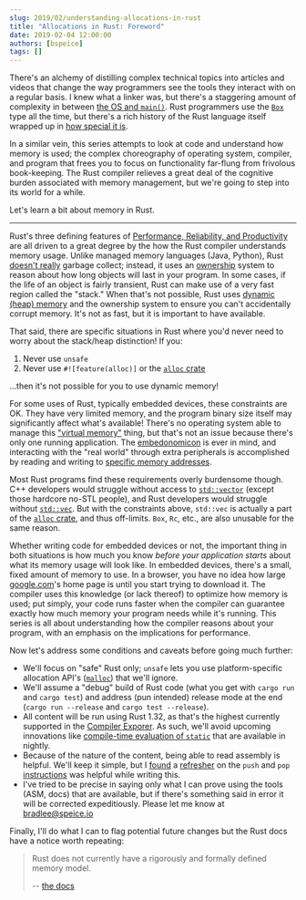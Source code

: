 ```yaml
---
slug: 2019/02/understanding-allocations-in-rust
title: "Allocations in Rust: Foreword"
date: 2019-02-04 12:00:00
authors: [bspeice]
tags: []
---
```


There's an alchemy of distilling complex technical topics into articles and videos that change the
way programmers see the tools they interact with on a regular basis. I knew what a linker was, but
there's a staggering amount of complexity in between
[the OS and `main()`](https://www.youtube.com/watch?v=dOfucXtyEsU). Rust programmers use the
[`Box`](https://doc.rust-lang.org/stable/std/boxed/struct.Box.html) type all the time, but there's a
rich history of the Rust language itself wrapped up in
[how special it is](https://manishearth.github.io/blog/2017/01/10/rust-tidbits-box-is-special/).

In a similar vein, this series attempts to look at code and understand how memory is used; the
complex choreography of operating system, compiler, and program that frees you to focus on
functionality far-flung from frivolous book-keeping. The Rust compiler relieves a great deal of the
cognitive burden associated with memory management, but we're going to step into its world for a
while.

Let's learn a bit about memory in Rust.

<!-- truncate -->

---

Rust's three defining features of
[Performance, Reliability, and Productivity](https://www.rust-lang.org/) are all driven to a great
degree by the how the Rust compiler understands memory usage. Unlike managed memory languages (Java,
Python), Rust
[doesn't really](https://words.steveklabnik.com/borrow-checking-escape-analysis-and-the-generational-hypothesis)
garbage collect; instead, it uses an
[ownership](https://doc.rust-lang.org/book/ch04-01-what-is-ownership.html) system to reason about
how long objects will last in your program. In some cases, if the life of an object is fairly
transient, Rust can make use of a very fast region called the "stack." When that's not possible,
Rust uses
[dynamic (heap) memory](https://en.wikipedia.org/wiki/Memory_management#Dynamic_memory_allocation)
and the ownership system to ensure you can't accidentally corrupt memory. It's not as fast, but it
is important to have available.

That said, there are specific situations in Rust where you'd never need to worry about the
stack/heap distinction! If you:

1. Never use `unsafe`
2. Never use `#![feature(alloc)]` or the [`alloc` crate](https://doc.rust-lang.org/alloc/index.html)

...then it's not possible for you to use dynamic memory!

For some uses of Rust, typically embedded devices, these constraints are OK. They have very limited
memory, and the program binary size itself may significantly affect what's available! There's no
operating system able to manage this
["virtual memory"](https://en.wikipedia.org/wiki/Virtual_memory) thing, but that's not an issue
because there's only one running application. The
[embedonomicon](https://docs.rust-embedded.org/embedonomicon/preface.html) is ever in mind, and
interacting with the "real world" through extra peripherals is accomplished by reading and writing
to [specific memory addresses](https://bob.cs.sonoma.edu/IntroCompOrg-RPi/sec-gpio-mem.html).

Most Rust programs find these requirements overly burdensome though. C++ developers would struggle
without access to [`std::vector`](https://en.cppreference.com/w/cpp/container/vector) (except those
hardcore no-STL people), and Rust developers would struggle without
[`std::vec`](https://doc.rust-lang.org/std/vec/struct.Vec.html). But with the constraints above,
`std::vec` is actually a part of the
[`alloc` crate](https://doc.rust-lang.org/alloc/vec/struct.Vec.html), and thus off-limits. `Box`,
`Rc`, etc., are also unusable for the same reason.

Whether writing code for embedded devices or not, the important thing in both situations is how much
you know _before your application starts_ about what its memory usage will look like. In embedded
devices, there's a small, fixed amount of memory to use. In a browser, you have no idea how large
[google.com](https://www.google.com)'s home page is until you start trying to download it. The
compiler uses this knowledge (or lack thereof) to optimize how memory is used; put simply, your code
runs faster when the compiler can guarantee exactly how much memory your program needs while it's
running. This series is all about understanding how the compiler reasons about your program, with an
emphasis on the implications for performance.

Now let's address some conditions and caveats before going much further:

- We'll focus on "safe" Rust only; `unsafe` lets you use platform-specific allocation API's
  ([`malloc`](https://www.tutorialspoint.com/c_standard_library/c_function_malloc.htm)) that we'll
  ignore.
- We'll assume a "debug" build of Rust code (what you get with `cargo run` and `cargo test`) and
  address (pun intended) release mode at the end (`cargo run --release` and `cargo test --release`).
- All content will be run using Rust 1.32, as that's the highest currently supported in the
  [Compiler Exporer](https://godbolt.org/). As such, we'll avoid upcoming innovations like
  [compile-time evaluation of `static`](https://github.com/rust-lang/rfcs/blob/master/text/0911-const-fn.md)
  that are available in nightly.
- Because of the nature of the content, being able to read assembly is helpful. We'll keep it
  simple, but I [found](https://stackoverflow.com/a/4584131/1454178) a
  [refresher](https://stackoverflow.com/a/26026278/1454178) on the `push` and `pop`
  [instructions](http://www.cs.virginia.edu/~evans/cs216/guides/x86.html) was helpful while writing
  this.
- I've tried to be precise in saying only what I can prove using the tools (ASM, docs) that are
  available, but if there's something said in error it will be corrected expeditiously. Please let
  me know at [bradlee@speice.io](mailto:bradlee@speice.io)

Finally, I'll do what I can to flag potential future changes but the Rust docs have a notice worth
repeating:

> Rust does not currently have a rigorously and formally defined memory model.
>
> -- [the docs](https://doc.rust-lang.org/std/ptr/fn.read_volatile.html)
